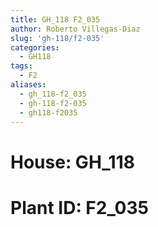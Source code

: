 ```yaml
---
title: GH_118 F2_035
author: Roberto Villegas-Diaz
slug: 'gh-118/f2-035'
categories:
  - GH118
tags:
  - F2
aliases:
  - gh_118-f2_035
  - gh-118-f2-035
  - gh118-f2035
---
```


# **House**: GH_118
# **Plant ID**: F2_035
